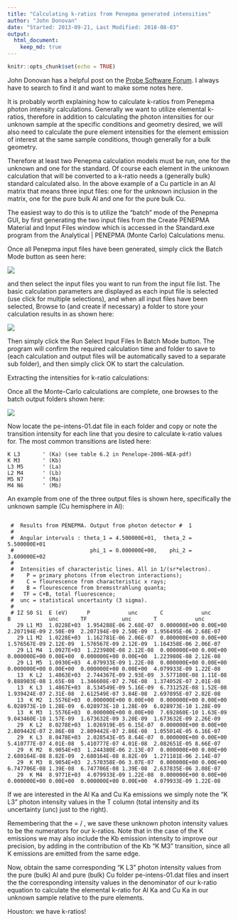 ```yaml
---
title: "Calculating k-ratios from Penepma generated intensities"
author: "John Donovan"
date: "Started: 2013-09-21, Last Modified: 2018-08-03"
output:
  html_document:
    keep_md: true
---
```


```r
knitr::opts_chunk$set(echo = TRUE)
```

John Donovan has a helpful post on the
[Probe Software Forum](http://probesoftware.com/smf/index.php?topic=59.msg221#msg221). I always have to search to find it and want to make some notes here.

It is probably worth explaining how to calculate k-ratios from Penepma photon intensity calculations. Generally we want to utilize elemental k-ratios, therefore in addition to calculating the photon intensities for our unknown sample at the specific conditions and geometry desired, we will also need to calculate the pure element intensities for the element emission of interest at the same sample conditions, though generally for a bulk geometry.

Therefore at least two Penepma calculation models must be run, one for the unknown and one for the standard. Of course each element in the unknown calculation that will be converted to a k-ratio needs a (generally bulk) standard calculated also. In the above example of a Cu particle in an Al matrix that means three input files: one for the unknown inclusion in the matrix, one for the pure bulk Al and one for the pure bulk Cu.

The easiest way to do this is to utilize the "batch" mode of the Penepma GUI, by first generating the two input files from the Create PENEPMA Material and Input Files window which is accessed in the Standard.exe program from the Analytical | PENEPMA (Monte Carlo) Calculations menu.

Once all Penepma input files have been generated, simply click the Batch Mode button as seen here:

![](./img/JD-KR-1.jpg)

and then select the input files you want to run from the input file list. The basic calculation parameters are displayed as each input file is selected (use <ctrl> click for multiple selections), and when all input files have been selected, Browse to (and create if necessary) a folder to store your calculation results in as shown here:


![](./img/JD-KR-2.jpg)

Then simply click the Run Select Input Files In Batch Mode button.  The program will confirm the required calculation time and folder to save to (each calculation and output files will be automatically saved to a separate sub folder), and then simply click OK to start the calculation.

Extracting the intensities for k-ratio calculations:

Once all the Monte-Carlo calculations are complete, one browses to the batch output folders shown here:


![](./img/JD-KR-3.jpg)

Now locate the pe-intens-01.dat file in each folder and copy or note the transition intensity for each line that you desire to calculate k-ratio values for. The most common transitions are listed here:

```
K L3       ' (Ka) (see table 6.2 in Penelope-2006-NEA-pdf)
K M3       ' (Kb)
L3 M5      ' (La)
L2 M4      ' (Lb)
M5 N7      ' (Ma)
M4 N6      ' (Mb)
```


An example from one of the three output files is shown here, specifically the unknown sample (Cu hemisphere in Al):

```

 #  Results from PENEPMA. Output from photon detector #  1
 #
 #  Angular intervals : theta_1 = 4.500000E+01,  theta_2 = 5.500000E+01
 #                        phi_1 = 0.000000E+00,    phi_2 = 3.600000E+02
 #
 #  Intensities of characteristic lines. All in 1/(sr*electron).
 #    P = primary photons (from electron interactions);
 #    C = flourescence from characteristic x rays;
 #    B = flourescence from bremsstrahlung quanta;
 #   TF = C+B, total fluorescence;
 #  unc = statistical uncertainty (3 sigma).
 #
 # IZ S0 S1  E (eV)      P            unc       C            unc       B            unc       TF           unc       T            unc
   29 L1 M3  1.0228E+03  1.954288E-06 2.68E-07  0.000000E+00 0.00E+00  2.207194E-09 2.50E-09  2.207194E-09 2.50E-09  1.956495E-06 2.68E-07
   29 L1 M2  1.0228E+03  1.162781E-06 2.06E-07  0.000000E+00 0.00E+00  1.576567E-09 2.12E-09  1.576567E-09 2.12E-09  1.164358E-06 2.06E-07
   29 L1 M4  1.0927E+03  1.223980E-08 2.12E-08  0.000000E+00 0.00E+00  0.000000E+00 0.00E+00  0.000000E+00 0.00E+00  1.223980E-08 2.12E-08
   29 L1 M5  1.0930E+03  4.079933E-09 1.22E-08  0.000000E+00 0.00E+00  0.000000E+00 0.00E+00  0.000000E+00 0.00E+00  4.079933E-09 1.22E-08
   13  K L2  1.4863E+03  2.744367E-09 2.93E-09  3.577180E-08 1.11E-08  9.888903E-08 1.65E-08  1.346608E-07 2.76E-08  1.374052E-07 2.01E-08
   13  K L3  1.4867E+03  8.534549E-09 5.16E-09  6.731252E-08 1.52E-08  1.939424E-07 2.31E-08  2.612549E-07 3.84E-08  2.697895E-07 2.82E-08
   13  K M2  1.5576E+03  0.000000E+00 0.00E+00  0.000000E+00 0.00E+00  6.028973E-10 1.28E-09  6.028973E-10 1.28E-09  6.028973E-10 1.28E-09
   13  K M3  1.5576E+03  0.000000E+00 0.00E+00  7.692860E-10 1.63E-09  9.043460E-10 1.57E-09  1.673632E-09 3.20E-09  1.673632E-09 2.26E-09
   29  K L2  8.0278E+03  1.026919E-05 6.15E-07  0.000000E+00 0.00E+00  2.809442E-07 2.86E-08  2.809442E-07 2.86E-08  1.055014E-05 6.16E-07
   29  K L3  8.0478E+03  2.028543E-05 8.64E-07  0.000000E+00 0.00E+00  5.410777E-07 4.01E-08  5.410777E-07 4.01E-08  2.082651E-05 8.66E-07
   29  K M2  8.9054E+03  1.244380E-06 2.13E-07  0.000000E+00 0.00E+00  2.680164E-08 8.82E-09  2.680164E-08 8.82E-09  1.271181E-06 2.14E-07
   29  K M3  8.9054E+03  2.570358E-06 3.07E-07  0.000000E+00 0.00E+00  6.747706E-08 1.39E-08  6.747706E-08 1.39E-08  2.637835E-06 3.08E-07
   29  K M4  8.9771E+03  4.079933E-09 1.22E-08  0.000000E+00 0.00E+00  0.000000E+00 0.00E+00  0.000000E+00 0.00E+00  4.079933E-09 1.22E-08

```


If we are interested in the Al Ka and Cu Ka emissions we simply note the "K L3" photon intensity values in the T column (total intensity and its uncertainty (unc) just to the right). 

Remembering that the <K ratio intensity> = <Unk intensity> / <Std intensity>, we save these unknown photon intensity values to be the numerators for our k-ratios. Note that in the case of the K emissions we may also include the Kb emission intensity to improve our precision, by adding in the contribution of the Kb "K M3" transition, since all K emissions are emitted from the same edge.

Now, obtain the same corresponding "K L3" photon intensity values from the pure (bulk) Al and pure (bulk) Cu folder pe-intens-01.dat files and insert the the corresponding intensity values in the denominator of our k-ratio equation to calculate the elemental k-ratio for Al Ka and Cu Ka in our unknown sample relative to the pure elements.

Houston: we have k-ratios!


